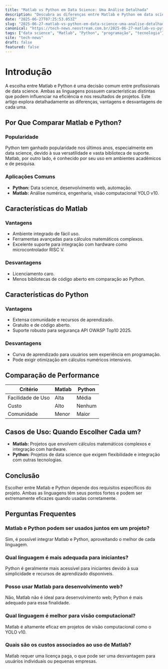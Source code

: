 ```yaml
---
title: "Matlab vs Python em Data Science: Uma Análise Detalhada"
description: "Descubra as diferenças entre Matlab e Python em data science. Explore vantagens e desvantagens de cada linguagem, suas aplicações e impacto no setor."
date: "2025-06-27T07:25:53.053Z"
slug: "2025-06-27-matlab-vs-python-em-data-science-uma-analise-detalhada"
canonical: "https://tech-news.neostream.com.br/2025-06-27-matlab-vs-python-em-data-science-uma-analise-detalhada"
tags: ["data science", "Matlab", "Python", "programação", "tecnologia"]
site: "tech-news"
draft: false
featured: false
---
```


# Introdução

A escolha entre Matlab e Python é uma decisão comum entre profissionais de data science. Ambas as linguagens possuem características distintas que podem influenciar na eficiência e nos resultados de projetos. Este artigo explora detalhadamente as diferenças, vantagens e desvantagens de cada uma.

## Por Que Comparar Matlab e Python?

### Popularidade

Python tem ganhado popularidade nos últimos anos, especialmente em data science, devido à sua versatilidade e vasta biblioteca de suporte. Matlab, por outro lado, é conhecido por seu uso em ambientes acadêmicos e de pesquisa.

### Aplicações Comuns

- **Python:** Data science, desenvolvimento web, automação.
- **Matlab:** Análise numérica, engenharia, visão computacional YOLO v10.

## Características do Matlab

### Vantagens

- Ambiente integrado de fácil uso.
- Ferramentas avançadas para cálculos matemáticos complexos.
- Excelente suporte para integração com hardware como microcontrolador RISC V.

### Desvantagens

- Licenciamento caro.
- Menos bibliotecas de código aberto em comparação ao Python.

## Características do Python

### Vantagens

- Extensa comunidade e recursos de aprendizado.
- Gratuito e de código aberto.
- Suporte robusto para segurança API OWASP Top10 2025.

### Desvantagens

- Curva de aprendizado para usuários sem experiência em programação.
- Pode exigir otimização em cálculos numéricos intensivos.

## Comparação de Performance

| Critério           | Matlab             | Python             |
|-------------------|--------------------|--------------------|
| Facilidade de Uso | Alta               | Média              |
| Custo             | Alto               | Nenhum             |
| Comunidade        | Menor              | Maior              |

## Casos de Uso: Quando Escolher Cada um?

- **Matlab:** Projetos que envolvem cálculos matemáticos complexos e integração com hardware.
- **Python:** Projetos de data science que exigem flexibilidade e integração com outras tecnologias.

## Conclusão

Escolher entre Matlab e Python depende dos requisitos específicos do projeto. Ambas as linguagens têm seus pontos fortes e podem ser extremamente eficazes quando usadas corretamente.

## Perguntas Frequentes

### Matlab e Python podem ser usados juntos em um projeto?

Sim, é possível integrar Matlab e Python, aproveitando o melhor de cada linguagem.

### Qual linguagem é mais adequada para iniciantes?

Python é geralmente mais acessível para iniciantes devido à sua simplicidade e recursos de aprendizado disponíveis.

### Posso usar Matlab para desenvolvimento web?

Não, Matlab não é ideal para desenvolvimento web; Python é mais adequado para essa finalidade.

### Qual linguagem é melhor para visão computacional?

Matlab é altamente eficaz em projetos de visão computacional como o YOLO v10.

### Quais são os custos associados ao uso de Matlab?

Matlab requer uma licença paga, o que pode ser uma desvantagem para usuários individuais ou pequenas empresas.